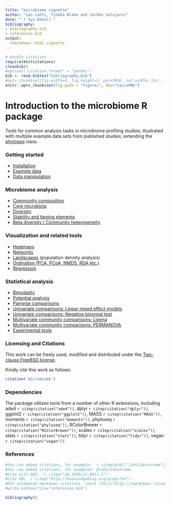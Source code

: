 ```yaml
---
title: "microbiome vignette"
author: "Leo Lahti, Tineka Blake and Jarkko Salojarvi"
date: "`r Sys.Date()`"
bibliography: 
- bibliography.bib
- references.bib
output: 
  rmarkdown::html_vignette
---
```

<!--
  %\VignetteIndexEntry{microbiome tutorial}
  %\VignetteEngine{knitr::rmarkdown}
  %\usepackage[utf8]{inputenc}
  %\VignetteEncoding{UTF-8}
-->

```r
# Handle citations
require(knitcitations)
cleanbib()
#options("citation_format" = "pandoc")
bib <- read.bibtex("bibliography.bib")
#opts_chunk$set(fig.width=4, fig.height=3, par=TRUE, out.width='2in', fig.pos='H')
knitr::opts_chunk$set(fig.path = "figure/", dev="CairoPNG")
```


Introduction to the microbiome R package
===========

Tools for common analysis tasks in microbiome profiling studies;
illustrated with multiple example data sets from published studies;
extending the [phyloseq](http://joey711.github.io/phyloseq/import-data) class.


### Getting started

* [Installation](Template.md) 
* [Example data](Data.md)
* [Data manipulation](Preprocessing.md)


### Microbiome analysis

* [Community composition](Composition.md)
* [Core microbiota](Core.md)
* [Diversity](Diversity.md)
* [Stability and tipping elements](Stability.md)
* [Beta diversity / Community heterogeneity](Betadiversity.md)


### Visualization and related tools

* [Heatmaps](Heatmap.md)
* [Networks](Networks.md)
* [Landscapes](Landscaping.md) (population density analysis)
* [Ordination (PCA, PCoA, NMDS, RDA etc.)](Ordination.md)
* [Regression](Regression.md)


### Statistical analysis

* [Bimodality](Bimodality.md)
* [Potential analysis](Potential.md)
* [Pairwise comparisons](Comparisons.md)
* [Univariate comparisons: Linear mixed effect models](Mixedmodels.Rmd) 
* [Univariate comparisons: Negative binomial test](Negativebinomial.md) 
* [Multivariate community comparisons: Limma](limma.md)
* [Multivariate community comparisons: PERMANOVA](PERMANOVA.md)
* [Experimental tools](Experimental.md)



### Licensing and Citations

This work can be freely used, modified and distributed under the
[Two-clause FreeBSD license](http://en.wikipedia.org/wiki/BSD\_licenses).

Kindly cite this work as follows:

```r
citation('microbiome')
```


### Dependencies

The package utilizes tools from a number of other R extensions,
including ade4 `r citep(citation("ade4"))`, dplyr `r citep(citation("dplyr"))`, ggplot2 `r citep(citation("ggplot2"))`, MASS `r citep(citation("MASS"))`, moments `r citep(citation("moments"))`, phyloseq `r citep(citation("phyloseq"))`, RColorBrewer `r citep(citation("RColorBrewer"))`, scales `r citep(citation("scales"))`, stats `r citep(citation("stats"))`, tidyr `r citep(citation("tidyr"))`, vegan `r citep(citation("vegan"))`.


### References

```r
#You can embed citations, for example: `r citep(bib[["lahti14natcomm"]])`
#You can embed citations, for example2: @lahti14natcomm
#Cite with DOI: `r citep("10.1890/11-0011.1")`
#Cite URL `r citep("http://knowledgeblog.org/greycite")`
#For automated markdown citations, check [this](http://rmarkdown.rstudio.com/authoring_bibliographies_and_citations.html), [this](https://github.com/cboettig/knitcitations), and [this](http://www.carlboettiger.info/2012/03/24/citations-in-markdown-using-knitr.html). 
#write.bibtex(file="references.bib")
```

```r
bibliography()
```

